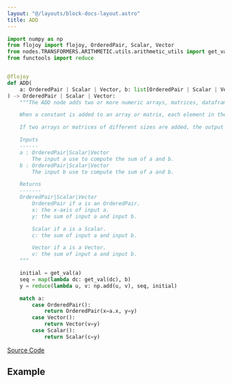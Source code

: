 ```yaml
---
layout: "@/layouts/block-docs-layout.astro"
title: ADD
---
```



<PythonDocsDisplay docstring={docstring} />

```python
import numpy as np
from flojoy import flojoy, OrderedPair, Scalar, Vector
from nodes.TRANSFORMERS.ARITHMETIC.utils.arithmetic_utils import get_val
from functools import reduce


@flojoy
def ADD(
    a: OrderedPair | Scalar | Vector, b: list[OrderedPair | Scalar | Vector]
) -> OrderedPair | Scalar | Vector:
    """The ADD node adds two or more numeric arrays, matrices, dataframes, or constants element-wise.

    When a constant is added to an array or matrix, each element in the array or matrix will be increased by the constant value.

    If two arrays or matrices of different sizes are added, the output will be the size of the larger array or matrix with only the overlapping elements changed.

    Inputs
    ------
    a : OrderedPair|Scalar|Vector
        The input a use to compute the sum of a and b.
    b : OrderedPair|Scalar|Vector
        The input b use to compute the sum of a and b.

    Returns
    -------
    OrderedPair|Scalar|Vector
        OrderedPair if a is an OrderedPair.
        x: the x-axis of input a.
        y: the sum of input a and input b.

        Scalar if a is a Scalar.
        c: the sum of input a and input b.

        Vector if a is a Vector.
        v: the sum of input a and input b.
    """

    initial = get_val(a)
    seq = map(lambda dc: get_val(dc), b)
    y = reduce(lambda u, v: np.add(u, v), seq, initial)

    match a:
        case OrderedPair():
            return OrderedPair(x=a.x, y=y)
        case Vector():
            return Vector(v=y)
        case Scalar():
            return Scalar(c=y)

```

[Source Code](https://github.com/flojoy-ai/blocks/blob/main/blocks/TRANSFORMERS/ARITHMETIC/ADD/ADD.py)

## Example
